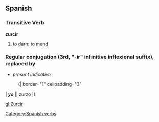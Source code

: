== Spanish ==
=== Transitive Verb ===
'''zurcir'''
# to [[darn]]; to [[mend]]

=== Regular conjugation (3rd, "-ir" infinitive inflexional suffix), <c> replaced by <z> ===
*''present indicative''
:{| border="1" cellpadding="3"
| '''''yo''''' || zurzo 
|}
{{pres subj 3rd|zurz}}
[[Category:Spanish verbs]]

[[gl:Zurcir]]